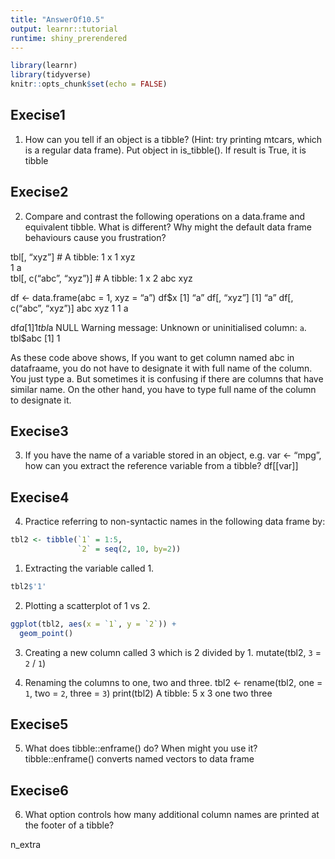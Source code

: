 ```yaml
---
title: "AnswerOf10.5"
output: learnr::tutorial
runtime: shiny_prerendered
---
```


```r
library(learnr)
library(tidyverse)
knitr::opts_chunk$set(echo = FALSE)
```
## Execise1
1.	How can you tell if an object is a tibble? (Hint: try printing mtcars, which is a regular data frame).
Put object in  is_tibble(). If result is True, it is tibble

## Execise2
2.	Compare and contrast the following operations on a data.frame and equivalent tibble. What is different? Why might the default data frame behaviours cause you frustration?


tbl[, "xyz"]
# A tibble: 1 x 1
  xyz  
  <chr>
1 a    
tbl[, c("abc", "xyz")]
# A tibble: 1 x 2
    abc xyz  
  <dbl> <chr>

df <- data.frame(abc = 1, xyz = "a")
df$x
[1] "a"
df[, "xyz"]
[1] "a"
df[, c("abc", "xyz")]
  abc xyz
1   1   a

df$a
[1] 1
tbl$a
NULL
Warning message:
Unknown or uninitialised column: `a`. 
tbl$abc
[1] 1

As these code above shows, If you want to get column named abc in datafraame, you do not have to designate it with full name of the column.  You just type a. But sometimes it is confusing  if there are columns that have similar name. On the other hand, you have to type full name of the column to designate it.

## Execise3
3.	If you have the name of a variable stored in an object, e.g. var <- "mpg", how can you extract the reference variable from a tibble?
df[[var]]

## Execise4
4. Practice referring to non-syntactic names in the following data frame by:


```r
tbl2 <- tibble(`1` = 1:5,
               `2` = seq(2, 10, by=2))

```
1.	Extracting the variable called 1.
```r
tbl2$'1'

```
2.	Plotting a scatterplot of 1 vs 2.
```r
ggplot(tbl2, aes(x = `1`, y = `2`)) +
  geom_point()

```
3.	Creating a new column called 3 which is 2 divided by 1.
mutate(tbl2, `3` = `2` / `1`)

4.	Renaming the columns to one, two and three.
tbl2 <- rename(tbl2, one = `1`, two = `2`, three = `3`)
print(tbl2)
A tibble: 5 x 3
    one   two three
  <int> <dbl> <dbl>

## Execise5
5.	What does tibble::enframe() do? When might you use it?
tibble::enframe() converts named vectors to data frame

## Execise6
6.	 What option controls how many additional column names are printed at the footer of a tibble?

n_extra


